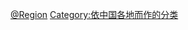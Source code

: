 {{Catnav|頁面分類|各種主題的頁面分類|按國家分類|各國歷史|中国历史}}
{{Catnav|頁面分類|历史|各國歷史|中国历史}}
{{Catnav|頁面分類|历史|各區域的歷史|亚洲历史|中国历史}}

[[Category:中国地方史|@Region]]
[[Category:依中国各地而作的分类|Category:依中国各地而作的分类]]